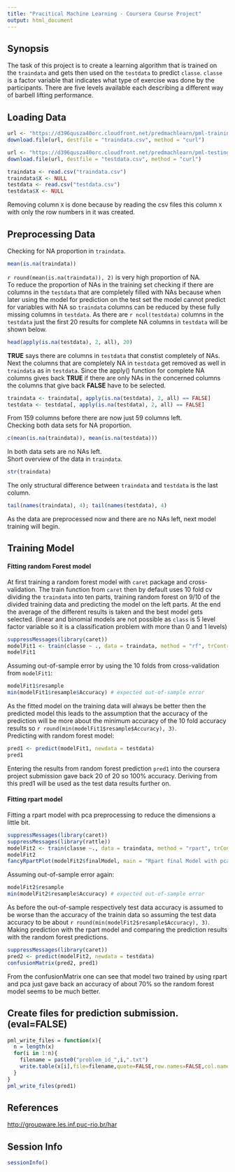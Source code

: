 ```yaml
---
title: "Pracitical Machine Learning - Coursera Course Project"
output: html_document
---
```


## Synopsis

The task of this project is to create a learning algorithm that is trained on the `traindata` and gets then used on the `testdata` to predict `classe`. `classe` is a factor variable that indicates what type of exercise was done by the participants. There are five levels available each describing a different way of barbell lifting performance.

## Loading Data

```r
url <- "https://d396qusza40orc.cloudfront.net/predmachlearn/pml-training.csv"
download.file(url, destfile = "traindata.csv", method = "curl")

url <- "https://d396qusza40orc.cloudfront.net/predmachlearn/pml-testing.csv"
download.file(url, destfile = "testdata.csv", method = "curl")
```

```r
traindata <- read.csv("traindata.csv")
traindata$X <- NULL
testdata <- read.csv("testdata.csv")
testdata$X <- NULL
```

Removing column `X` is done because by reading the csv files this column `X` with only the row numbers in it was created.

## Preprocessing Data

Checking for NA proportion in `traindata`.

```r
mean(is.na(traindata))
```

`r round(mean(is.na(traindata)), 2)` is very high proportion of NA.  
To reduce the proportion of NAs in the training set checking if there are columns in the `testdata` that are completely filled with NAs because when later using the model for prediction on the test set the model cannot predict for variables with NA so `traindata` columns can be reduced by these fully missing columns in `testdata`. As there are `r ncol(testdata)` columns in the `testdata` just the first 20 results for complete NA columns in `testdata` will be shown below.

```r
head(apply(is.na(testdata), 2, all), 20)
```

**TRUE** says there are columns in `testdata` that constist completely of NAs.  
Next the columns that are completely NA in `testdata` get removed as well in `traindata` as in `testdata`. Since the apply() function for complete NA columns gives back **TRUE** if there are only NAs in the concerned columns the columns that give back **FALSE** have to be selected.

```r
traindata <- traindata[, apply(is.na(testdata), 2, all) == FALSE]
testdata <- testdata[, apply(is.na(testdata), 2, all) == FALSE]
```

From 159 columns before there are now just 59 columns left.  
Checking both data sets for NA proportion.

```r
c(mean(is.na(traindata)), mean(is.na(testdata)))
```

In both data sets are no NAs left.  
Short overview of the data in `traindata`.

```r
str(traindata)
```

The only structural difference between `traindata` and `testdata` is the last column.

```r
tail(names(traindata), 4); tail(names(testdata), 4)
```

As the data are preprocessed now and there are no NAs left, next model training will begin.

## Training Model

#### Fitting random Forest model

At first training a random forest model with `caret` package and cross-validation. The train function from `caret` then by default uses 10 fold cv dividing the `traindata` into ten parts, training random forest on 9/10 of the divided training data and predicting the model on the left parts. At the end the average of the different results is taken and the best model gets selected. (linear and binomial models are not possible as `class` is 5 level factor variable so it is a classification problem with more than 0 and 1 levels)

```r
suppressMessages(library(caret))
modelFit1 <- train(classe ~ ., data = traindata, method = "rf", trControl = trainControl(method = "cv"))
modelFit1
```

Assuming out-of-sample error by using the 10 folds from cross-validation from `modelFit1`:

```r
modelFit1$resample
min(modelFit1$resample$Accuracy) # expected out-of-sample error
```

As the fitted model on the training data will always be better then the predicted model this leads to the assumption that the accuracy of the prediction will be more about the minimum accuracy of the 10 fold accuracy results so `r round(min(modelFit1$resample$Accuracy), 3)`.   
Predicting with random forest model:

```r
pred1 <- predict(modelFit1, newdata = testdata)
pred1
```

Entering the results from random forest prediction `pred1` into the coursera project submission gave back 20 of 20 so 100% accuracy. Deriving from this pred1 will be used as the test data results further on.

#### Fitting rpart model

Fitting a rpart model with pca preprocessing to reduce the dimensions a little bit.

```r
suppressMessages(library(caret))
suppressMessages(library(rattle))
modelFit2 <- train(classe ~., data = traindata, method = "rpart", trControl = trainControl(method = "cv"), preProcess = "pca")
modelFit2
fancyRpartPlot(modelFit2$finalModel, main = "Rpart final Model with pca", sub = NULL)
```

Assuming out-of-sample error again:

```r
modelFit2$resample
min(modelFit2$resample$Accuracy) # expected out-of-sample error
```

As before the out-of-sample respectively test data accuracy is assumed to be worse than the accuracy of the trainin data so assuming the test data accuracy to be about `r round(min(modelFit2$resample$Accuracy), 3)`.  
Making prediction with the rpart model and comparing the prediction results with the random forest predictions.

```r
suppressMessages(library(caret))
pred2 <- predict(modelFit2, newdata = testdata)
confusionMatrix(pred2, pred1)
```

From the confusionMatrix one can see that model two trained by using rpart and pca just gave back an accuracy of about 70% so the random forest model seems to be much better.

## Create files for prediction submission. (eval=FALSE)

```r
pml_write_files = function(x){
  n = length(x)
  for(i in 1:n){
    filename = paste0("problem_id_",i,".txt")
    write.table(x[i],file=filename,quote=FALSE,row.names=FALSE,col.names=FALSE)
  }
}
pml_write_files(pred1)
```

## References

<http://groupware.les.inf.puc-rio.br/har>

## Session Info
```r
sessionInfo()
```